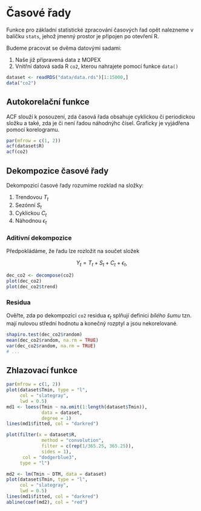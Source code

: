 # Časové řady

Funkce pro základní statistické zpracování časových řad opět nalezneme v balíčku `stats`, jehož jmenný prostor je připojen po otevření R.

Budeme pracovat se dvěma datovými sadami:
  
  1. Naše již připravená data z MOPEX
  2. Vnitřní datová sada R `co2`, kterou nahrajete pomocí funkce `data()`

```r
dataset <- readRDS("data/data.rds")[1:15000,]
data("co2")
```

## Autokorelační funkce

ACF slouží k posouzení, zda časová řada obsahuje cyklickou či periodickou složku a také, zda je či není řadou náhodnýhc čísel. Graficky je vyjádřena pomocí korelogramu.

```r
par(mfrow = c(1, 2))
acf(dataset$R)
acf(co2)
```



## Dekompozice časové řady

Dekompozicí časové řady rozumíme rozklad na složky:
  
  1. Trendovou $T_t$
  2. Sezónní $S_t$
  3. Cyklickou $C_t$
  4. Náhodnou $\epsilon_t$

### Aditivní dekompozice

Předpokládáme, že řadu lze rozložit na součet složek

$$
Y_t =T_t +S_t +C_t +\epsilon_t,
$$

```r
dec_co2 <- decompose(co2)
plot(dec_co2)
plot(dec_co2$trend)
```

### Residua

Ověřte, zda po dekompozici `co2` residua $\epsilon_t$ splňují definici *bílého šumu* 
tzn. mají nulovou střední hodnotu a konečný rozptyl a jsou nekorelované.

```r
shapiro.test(dec_co2$random)
mean(dec_co2$random, na.rm = TRUE)
var(dec_co2$random, na.rm = TRUE)
# ...
```

## Zhlazovací funkce

```r
par(mfrow = c(1, 2))
plot(dataset$Tmin, type = "l", 
     col = "slategray", 
     lwd = 0.5)
md1 <- loess(Tmin ~ na.omit(1:length(dataset$Tmin)), 
             data = dataset, 
             degree = 1)
lines(md1$fitted, col = "darkred")

plot(filter(x = dataset$R, 
             method = "convolution", 
             filter = c(rep(1/365.25, 365.25)), 
             sides = 1), 
      col = "dodgerblue3", 
     type = "l")
```

```r
md2 <- lm(Tmin ~ DTM, data = dataset)
plot(dataset$Tmin, type = "l", 
     col = "slategray", 
     lwd = 0.5)
lines(md1$fitted, col = "darkred")
abline(coef(md2), col = "red")

```






